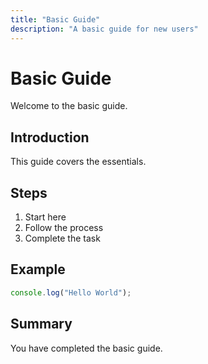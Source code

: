 ```yaml
---
title: "Basic Guide"
description: "A basic guide for new users"
---
```


# Basic Guide

Welcome to the basic guide.

## Introduction

This guide covers the essentials.

## Steps

1. Start here
2. Follow the process
3. Complete the task

## Example

```javascript
console.log("Hello World");
```

## Summary

You have completed the basic guide.
